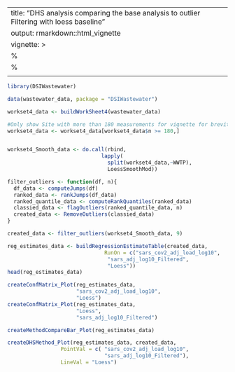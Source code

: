 
---
title: "DHS analysis comparing the base analysis to outlier Filtering with loess baseline"
output: rmarkdown::html_vignette
vignette: >
  %\VignetteIndexEntry{DHS analysis comparing the base analysis to outlier Filtering with loess baseline}
  %\VignetteEngine{knitr::rmarkdown}
  \usepackage[utf8]{inputenc}
---

```r
library(DSIWastewater)
```


```r
data(wastewater_data, package = "DSIWastewater")

workset4_data <- buildWorkSheet4(wastewater_data)

#Only show Site with more than 180 measurements for vignette for brevity
workset4_data <- workset4_data[workset4_data$n >= 180,]


workset4_Smooth_data <- do.call(rbind,
                              lapply(
                                split(workset4_data,~WWTP),
                                LoessSmoothMod))
```


```r
filter_outliers <- function(df, n){
  df_data <- computeJumps(df)
  ranked_data <- rankJumps(df_data)
  ranked_quantile_data <- computeRankQuantiles(ranked_data)
  classied_data <- flagOutliers(ranked_quantile_data, n)
  created_data <- RemoveOutliers(classied_data)
}
```

```r
created_data <- filter_outliers(workset4_Smooth_data, 9)
```

```r
reg_estimates_data <- buildRegressionEstimateTable(created_data,
                               RunOn = c("sars_cov2_adj_load_log10",
                                "sars_adj_log10_Filtered",
                                "Loess"))
head(reg_estimates_data)
```


```r

createConfMatrix_Plot(reg_estimates_data, 
                      "sars_cov2_adj_load_log10",
                      "Loess")
createConfMatrix_Plot(reg_estimates_data, 
                      "Loess",
                      "sars_adj_log10_Filtered")

createMethodCompareBar_Plot(reg_estimates_data)
```

```r
createDHSMethod_Plot(reg_estimates_data, created_data, 
                 PointVal = c( "sars_cov2_adj_load_log10",
                               "sars_adj_log10_Filtered"),
                 LineVal = "Loess")
```